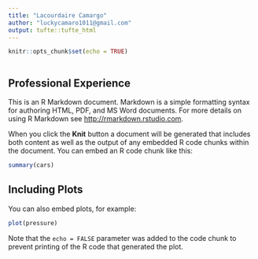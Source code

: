 ```yaml
---
title: "Lacourdaire Camargo"
author: "luckycamaro1011@gmail.com"
output: tufte::tufte_html
---
```


```r
knitr::opts_chunk$set(echo = TRUE)



```

## Professional Experience

This is an R Markdown document. Markdown is a simple formatting syntax for authoring HTML, PDF, and MS Word documents. For more details on using R Markdown see <http://rmarkdown.rstudio.com>.

When you click the **Knit** button a document will be generated that includes both content as well as the output of any embedded R code chunks within the document. You can embed an R code chunk like this:

```r
summary(cars)
```

## Including Plots

You can also embed plots, for example:

```r
plot(pressure)
```

Note that the `echo = FALSE` parameter was added to the code chunk to prevent printing of the R code that generated the plot.
